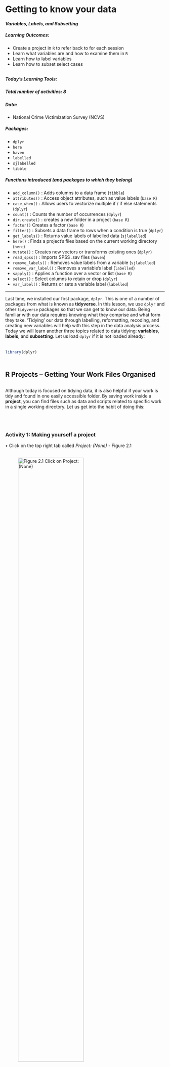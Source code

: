 
# Getting to know your data
#### *Variables, Labels, and Subsetting* {-}


##### **Learning Outcomes:** {-}
-	Create a project in `R` to refer back to for each session
-	Learn what variables are and how to examine them in `R`
-	Learn how to label variables 
-	Learn how to subset select cases 

<div style="margin-bottom:30px;">
</div>

##### **Today’s Learning Tools:** {-}
<div style="margin-bottom:15px;">
</div>
##### *Total number of activities*: 8 {-}
<div style="margin-bottom:15px;">
</div>
##### *Data:* {-}
-	National Crime Victimization Survey (NCVS)

<div style="margin-bottom:15px;">
</div>

##### *Packages:* {-}
-	`dplyr`
-	`here`
-	`haven`
-	`labelled`
-	`sjlabelled`
-	`tibble`

<div style="margin-bottom:15px;">
</div>

##### *Functions introduced (and packages to which they belong)* {-}
-	`add_column()` : Adds columns to a data frame (`tibble`)
-	`attributes()` : Access object attributes, such as value labels (`base R`)
-	`case_when()` : Allows users to vectorize multiple if / if else statements (`dplyr`)
-	`count()` : Counts the number of occurrences (`dplyr`)
-	`dir.create()` : creates a new folder in a project (`base R`)
-	`factor()` Creates a factor (`base R`)
-	`filter()` : Subsets a data frame to rows when a condition is true (`dplyr`)
-	`get_labels()` : Returns value labels of labelled data (`sjlabelled`)
-	`here()` : Finds a project’s files based on the current working directory (`here`)
-	`mutate()` : Creates new vectors or transforms existing ones (`dplyr`)
-	`read_spss()` : Imports SPSS .sav files (`haven`)
-	`remove_labels()` : Removes value labels from a variable (`sjlabelled`)
-	`remove_var_label()` : Removes a variable’s label (`labelled`)
-	`sapply()` : Applies a function over a vector or list (`base R`)
-	`select()` : Select columns to retain or drop (`dplyr`)
-	`var_label()` : Returns or sets a variable label (`labelled`)



---

Last time, we installed our first package, `dplyr`. This is one of a number of packages from what is known as **tidyverse**. In this lesson, we use `dplyr` and other `tidyverse` packages so that we can get to know our data. Being familiar with our data requires knowing what they comprise and what form they take. ‘Tidying’ our data through labelling, reformatting, recoding, and creating new variables will help with this step in the data analysis process. Today we will learn another three topics related to data tidying: **variables**, **labels**, and **subsetting**. Let us load `dplyr` if it is not loaded already:

<div style="margin-bottom:35px;">
</div>
```r

library(dplyr)

```

<div style="margin-bottom:50px;">
</div>

## R Projects – Getting Your Work Files Organised

<div style="margin-bottom:30px;">
</div>

Although today is focused on tidying data, it is also helpful if your work is tidy and found in one easily accessible folder. By saving work inside a **project**, you can find files such as data and scripts related to specific work in a single working directory. Let us get into the habit of doing this:

<div style="margin-bottom:70px;">
</div>

### Activity 1: Making yourself a project 

•	Click on the top right tab called *Project: (None)* - Figure 2.1 
<div style="margin-bottom:30px;">
</div>

![**Figure 2.1** Click on *Project: (None)*](Images/project.png){width=70%}

<div style="margin-bottom:30px;">
</div>

-	Click on *New Project*. A window with different options appears. Create your project in *New Directory* and then click *New Project*

<div style="margin-bottom:15px;">
</div>

-	Choose a name for your project (e.g., r_crim_course) and a location (working directory) where your project will be created

<div style="margin-bottom:15px;">
</div>

-	Now click on *Create Project* and your new project will be launched

<div style="margin-bottom:15px;">
</div>

Inside your project, you can organise it by having separate files, one for scripts, one for data, one for outputs, and another for visuals. You can make these with the function `dir.create()`:
 
 <div style="margin-bottom:35px;">
</div>
```r

# For example, to make a sub-folder called 'Datasets' in your project folder, type this into your console pane:
dir.create("Datasets")

```

<div style="margin-bottom:50px;">
</div>

For example, to create the online tutorial for this class, we have a project called `Modelling-Crime-Data-2021`. Figure 2.2 shows that this title appears in the top right hand corner and its contents appear in the *Files* tab in the *Files, Plots...* pane. 

<div style="margin-bottom:30px;">
</div>

![**Figure 2.2** An example of how a project appears](Images/project2.png){width= 70%}

<div style="margin-bottom:30px;">
</div>


If you noticed in your *Files, Plots…* pane, the files there tell you what folder you are automatically working in. This is known as your *working directory*, the default location that appears when you open `RStudio`. Wherever your `R project` is saved will be the working directory. 

In your group google sheets, type the name of your `R` project and in which location it  is in. Now decide whether this is a good location for your `R` project. For example, is the location name too long? (something like 'C:\Users\ xx\ Desktop \xx\xx\ Manchester\xx\xx\xx\xx\xx\xx' is too long and you might run into problems later.) Or are there files that are for your other course units in there too? If doubtful about the location of your project, move it somewhere else you think is more appropriate.

<div style="margin-bottom:50px;">
</div>

Whenever you want to locate certain files within your `Project`, use the `here` package:
<div style="margin-bottom:35px;">
</div>
```r

# First, you must install it if you have not done so:
install.packages("here")

```

```r

# Then bring it up with 'library()' because it may not come up automatically after installing it
library(here)

```
<div style="margin-bottom:50px;">
</div>

Doing so is better than typing out the exact location of your file, which can be tedious. The next section shows how to use the `here ()` function to import data from the National Crime Victimization Survey (NCVS).

You can read on why projects are useful here: [https://www.r-bloggers.com/2020/01/rstudio-projects-and-working-directories-a-beginners-guide/](https://www.r-bloggers.com/2020/01/rstudio-projects-and-working-directories-a-beginners-guide/)

---

## Importing Data

Here is another `tidyverse` package to install:

<div style="margin-bottom:35px;">
</div>
```r

install.packages("haven")

```

```r

library(haven)

```

<div style="margin-bottom:50px;">
</div>

`Haven` enables `R` to understand various data formats used by other statistical packages such as SPSS and STATA. We will need this package to open data in its diverse forms. When we were using Excel last semester, you could only open specific type of files. With R, we can open a wide range of data files, which opens up many possibilities of analysis for us! Let's give this a try now. 

<div style="margin-bottom:70px;">
</div>

### Activity 2: Importing and Viewing Data 

Go to Blackboard > Learning materials > and Week 2, where you will find the data set 'NCVS lone offender assaults 1992 to 2013. Download this, into your working directory. You can creat a subfolder for all data sets, to keep things neat and tidy. Here we've created a sub-folder called "Datasets". When importing data with the `here()` function, in the brackets you must specify where the file is found, and what it is called. 


For exmaple, in this case, we need to specify that it is in the sub folder "Datasets" and it is called "NCVS lone offender assaults 1992 to 2013.sav". So the code to find the file is `here("Datasets", "NCVS lone offender assaults 1992 to 2013.sav")`. 


So that part tells R where it can find the file we want to import. Now we must use the appropriate function to read in our data set. We can tell, since the extension is `.sav`  it is a file from spss, so the function we need is `read_spss()` from the haven package. 


If the file came from excel, which would have an extension `.xlsx`, we would use the function `read_xlsx()` from the readxl package. 


How do I know this? Well like I said last week, we will be teaching you a whole collection of functions, which you can record in your function cookbook. 

There are also external resources. For example, [this cheatsheet for importing data](https://evoldyn.gitlab.io/evomics-2018/ref-sheets/R_data-import.pdf). But for now, you can rely on us showing you the functions you need. 


So back to reading in our data, you will have saved the NCVS in a relevant file in your project, so now let us load this data using `read_spss()` from `haven`:

<div style="margin-bottom:35px;">
</div>
```r

# Importing our SPSS dataset and naming it ‘ncvs’ 
ncvs <- read_spss(here("Datasets", "NCVS lone offender assaults 1992 to 2013.sav"))

```
<div style="margin-bottom:50px;">
</div>

What you are saying to `R` is the following: 

>My data, *NCVS lone offender assaults 1992 to 2013*, is a .sav file. Therefore, it is an SPSS dataset and is located in the sub-folder called *Datasets* in my default working directory. `R`,  please extract it from *here*, understand it, and place it in an object called `ncvs`, so I can find it in `RStudio`. 

<div style="margin-bottom:15px;">
</div>

To view the new data frame, `ncvs`, type:
<div style="margin-bottom:35px;">
</div>
```r

View(ncvs)

```

<div style="margin-bottom:50px;">
</div>

A tab appears labelled 'ncvs'. In it, you can view all its contents. In your group google sheets, type how many 'entries' and 'columns' there are in our dataframe, `ncvs`.

<!-- # 1431 entries and 46 columns -->

---

## Today’s 3 (TOPICS)

<div style="margin-bottom:30px;">
</div>

We now have data to tidy in `R`, so onto our three main topics for this week: **variables**, **labels**, and **subsetting**.

<div style="margin-bottom:30px;">
</div>
---

### Variables

Variables can be persons, places, things, or ideas that we are interested in studying. For example, height and favourite football team. Different variable types refer to different levels of measurement: nominal, ordinal, and numeric (interval/ ratio). Variables appear as vectors and as columns of data frames. For those who took making sense of criminological data, this should be some familiar terminology!

In `R`, nominal and ordinal variables are encoded as a **factor** class because they are categorical characteristics, so take on a limited number of values; factors are like the integer vector introduced last week but each integer is a label. 

Likewise, interval and ratio variables are encoded as **numeric** class because they are continuous characteristics, so take on a wide range of values.

<div style="margin-bottom:70px;">
</div>

#### Activity 3: Identifying a variable's level of measurement (class)

How do you know what your variable is classed as? There are two ways of knowing using our `ncvs` data:

<div style="margin-bottom:35px;">
</div>
```r

# To see the class of all the variables (columns) in our data frame, ncvs, we use:
sapply(ncvs, class)

# To see the class of a specific variable, such as the variable ‘injured’, we use:
class(ncvs$injured)

# The $ symbol allows us to access specific variables in a data frame object

# The $ symbol must be accompanied by the name of the data frame!

```
<div style="margin-bottom:50px;">
</div>

Now, may you find out what is the class of the variable `weaponpresent`? In your googledoc, type out the answer and the code you used to get that answer.

<!-- # numeric and class(ncvs$weaponpresent) -->

---


<div style="margin-bottom:50px;">
</div>

You may have noticed that many of the variables in our data frame were classed as `haven_labelled`. What is this, you ask? When we use the `haven()` function to import data, `R` keeps the information associated with that file type -- the SPSS variable information and value labels that were in the dataset. In practice, therefore, you can find categorical data in `R` embedded in very different types of vectors (e.g., character, factor, or haven labelled) depending on decisions taken by whomever created the data frame.

<div style="margin-bottom:30px;">
</div>
---


#### **Formatting Classes and Value Labels** 

<div style="margin-bottom:30px;">
</div>

In some cases, you may want to make changes to how variables are classed. We can change our variable to specifically be classed as 'factor':

<div style="margin-bottom:35px;">
</div>
```r

# Name the newly created factor 'injured_r'
#Specify the order we want our variable labels
ncvs$injured_r <- factor(ncvs$injured, labels = c("Uninjured", "Injured"))
table(ncvs$injured_r)
attributes(ncvs$injured_r)


```

<div style="margin-bottom:50px;">
</div>

---

#### **Recoding and Creating New Variables** 

<div style="margin-bottom:30px;">
</div>

In some circumstances, we would like to recode variables. Recoding could entail collapsing multiple values of your variable into a single category or making some values of your variable become missing. In other circumstances, we may want to create a brand new variable that combines data from two others. First, time to install another package to learn the `add_column()` function: `tibble`. Now let us learn!

<div style="margin-bottom:70px;">
</div>

#### Activity 4: Creating a new variable from 1 existing variable: 3 examples

<div style="margin-bottom:35px;">
</div>
```r
# Load the 'tibble' package
library(tibble)

# 1. Create the new variable ‘injured_new’ from ‘injured’ 
ncvs$injured_new <-ncvs$injured 

# 2. Give value labels to the values of the previously created variable, 'injured_r'
ncvs$injured_r <- factor(ncvs$injured, labels = c("Uninjured", "Injured"), ordered = TRUE) 

attributes(ncvs$injured_r)

```
<div style="margin-bottom:50px;">
</div>

The first example uses the package `tibble` to make an additional variable. This new variable, `injured_new`, has the same exact information as the variable `injured`. 

In the second example, we changed our `injured_r` variable so that its values would have value labels.

In your group googledoc, type out the value for each value label of `injured_r`. If you are not sure how to figure this out, identify what the values were and run the `attributes` function on `injured_r` again. The order in which the value label appears from left to right will correspond to the order of values from lowest to highest.

Now we learn how to create a new variable that gives an ID number for each of our cases (rows):

<div style="margin-bottom:35px;">
</div>
```r

# 3. Create a new column (aka variable) that has a row ID 
add_column(ncvs, newid = 1:nrow(ncvs))

```

<div style="margin-bottom:70px;">
</div>

---



#### Activity 5: Creating a new variable from more than 1 existing variables

Now we want to create a new variable in our NCVS data that tells us about the severity of the victimization experienced by the respondent. That severity will be measured by two variables: (1) whether the offender had a weapon and (2) whether the victim sustained an injury during their victimization. These are not necessarily the best variables to use in measuring victimization severity; this example, however, should illustrate how you might combine variables to create a new one. 

Before we decide to do this, we need to know if we can do so by first understanding those variables of interest. By using the function `count ()`, we get a good sense of the values and the number of respondents in each of those values for both variables.

<div style="margin-bottom:35px;">
</div>
```r

# Is the appropriate package, 'dplyr', loaded? 
# You can check what package each function we learn today belongs to by referring to the top of each online lesson, under 'Functions Introduced'

# Using count ( ) for ‘injured’ and ‘weaponpresent’
count(ncvs, injured)
count(ncvs, weaponpresent)

```

<div style="margin-bottom:50px;">
</div>

This function tells us that `injured`, a nominal-level variable, is stored as an integer, where the 0 value means the victim was uninjured and the 1 value means they were injured. Often in data, '0' represents the absence of the feature being measured and '1' means the presence of such feature. Also, the `weaponpresent` variable is also a nominal variable stored as an integer. Here, more victims report that the offender did not use a weapon during the offence (n= 950) as opposed to using one (n= 406). In addition, there are a number of missing values for this question (n= 75).

There is a particular function from the `dplyr` package that is very handy for creating a new variable from more than 1 variable. It is called `mutate`. The `mutate()` function will create a new column that comprises the sum of both of these variables,  keeping the old variables too.

<div style="margin-bottom:35px;">
</div>
```r

# Create the new variable with mutate 
ncvs <- mutate(ncvs, severity = injured + weaponpresent)

# Now let’s check the new variable ‘severity’ against the old ones
ncvs %>% select(injured, weaponpresent, severity) %>% sample_n(10)

```

<div style="margin-bottom:50px;">
</div>

Notice that `%>%` . This is known as the **pipe operator**, which is a nifty shortcut in `R` coding. It means that we only need to specify the data frame object once at the beginning as opposed to typing out the name of the data frame repeatedly. In all subsequent functions, notice that the object is ‘piped’ through.

The `severity` variable is ordinal-level, where 0 is the least severe (neither a weapon was used nor the victim injured), 1 is more severe (either the offender wielded a weapon or the victim reported being injured), and 2 is the most severe (the respondent reported being injured and the offender had a weapon). You can then add value labels to reflect this understanding. Try it out and type the code you used to add those value labels to `severity` in your group googledoc:

```r

# Clueless as to how to add value labels? Refer to Activity 4
# Here is some help to add value labels to the 'severity' variable:

# ncvs$severity <- (ncvs$severity, labels = ??? )

```
<div style="margin-bottom:70px;">
</div>

<!-- # ncvs$severity<- factor(ncvs$severity, labels = c("nothing", "victim or weapon", "both"), ordered = TRUE) -->

The above example was simple, but often, we will want to make more complex combinations of variables. This is known as **recoding**. For example, we want to turn the variable in the NCVS dataset, called `relationship`, into a dichotomous variable called `notstranger` whereby the offender was a stranger (0) or was known to the victim (1). 

Before doing this, we again use the `count ()` function to understand the variable of interest, `relationship`, and it has four categories. We then use `mutate ()` and `case_when ()`. Think of `case_when()` like an ‘if’ logical statement. It allows us to make changes to a variable that are conditional on some requirement. Note below that this turns our new categories into character values.

<div style="margin-bottom:35px;">
</div>
```r

# Making the ‘notstrange’ variable by collapsing the values of the variable ‘relationship’ into only two values
ncvs <- ncvs %>% mutate(notstranger = case_when(relationship %in% 0 ~ "Stranger", relationship %in% 1:3 ~ "Not a stranger"))

# We could also run the following code to make the character values numeric rather than string (e.g., stranger vs not a stranger) 
ncvs <- ncvs %>% mutate(notstranger = case_when(relationship == 0 ~ 0, relationship <= 3 ~ 1))

```
<div style="margin-bottom:50px;">
</div>

---


### Labels

<div style="margin-bottom:30px;">
</div>

Variables sometimes come with labels – these are very brief descriptions of the variable itself and what its values are. We are familiar with these because of our previous activities. Value labels are very useful when we have a nominal or ordinal level variable in our dataset that has been assigned numeric values. To have a look at what are your variable and value labels, use the function `attributes()`:

<div style="margin-bottom:35px;">
</div>
```r

attributes(ncvs$injured)
# You can also use var_label() and get_labels() too, but attributes() shows both types of labels

```

<div style="margin-bottom:50px;">
</div>

The output in the console show that uninjured is labelled '0' and injured is labelled '1'. Maybe, though, you do not like the labels that are attached to the variable values. Perhaps they do not make sense or they do not help you to understand better what this variable measures. If so, we can remove and change the labels. 

<div style="margin-bottom:70px;">
</div>

---


#### Activity 6: Removing labels 

Let us return to the `injured` variable from the `ncvs` dataframe. We, again, are going to make a duplicate variable of `injured` to learn how to remove and add labels. We do this because it is good practice to leave your original variables alone in case you need to go back to them. 

<div style="margin-bottom:35px;">
</div>
```r

# Make a new variable that is a duplicate of the original one, but naming it ‘injured_no_labels’
ncvs$injured_no_labels <- ncvs$injured

attributes(ncvs$injured_no_labels)

```
<div style="margin-bottom:50px;">
</div>

To remove labels, we will need to load two new packages: `labelled` and `sjlabelled`. Can you do that?

<div style="margin-bottom:35px;">
</div>
```r

library(labelled)
library(sjlabelled)

```
<div style="margin-bottom:50px;">
</div>

After loading the two new packages, we remove variable and value labels:

<div style="margin-bottom:35px;">
</div>
```r

# Remove variable labels 
ncvs$injured_no_labels <- remove_var_label(ncvs$injured_no_labels) 

# Check that they were removed 
var_label(ncvs$injured_no_labels)

# Remove value labels 
ncvs$injured_no_labels <- remove_labels(ncvs$injured_no_labels, labels = c(1:2))  

# Check that they were removed 
get_labels(ncvs$injured_no_labels)

```

<div style="margin-bottom:50px;">
</div>

Now to add a label:
<div style="margin-bottom:35px;">
</div>
```r

# Add variable label 
var_label(ncvs$injured_no_labels) <- "Whether Victim Sustained Injured" 

# Check that they were added 
var_label(ncvs$injured_no_labels)

# Add variable label 
ncvs$injured_no_labels <-add_labels(ncvs$injured_no_labels, labels = c(`uninjured` = 0, `injured` = 1)) 

# Check that they were added 
get_labels(ncvs$injured_no_labels)

```
<div style="margin-bottom:50px;">
</div>

Nothing to add in the googledoc this time, so onto the next activity.

<div style="margin-bottom:70px;">
</div>

---


#### Activity 7: Subsetting

Through `tidyverse` functions, we can subset our data frames or vectors based on some criteria. Using the function `select()`, we can subset variables by number or name:

<div style="margin-bottom:35px;">
</div>
```r

# Using select () to subset by two variables
ncvs_Df <- ncvs %>% select(1:2) 

```
<div style="margin-bottom:50px;">
</div>

Using the function `slice()`, we can subset rows by number, and combine it with `select()`. For example:

<div style="margin-bottom:35px;">
</div>
```r

# Get the first two rows 
firstTwoRowsOfncvs <- ncvs %>% slice(1:2) 

# Combine with above function to get the first two variables, and first two rows 
firstTwoRowsCols <- ncvs %>% select(1:2) %>% slice(1:2)

```

<div style="margin-bottom:50px;">
</div>

Use the `filter()` function to subset observations (i.e., rows) based on conditions. For example, we only want those for which the `injured` variable was equal to 1, so we run:

<div style="margin-bottom:35px;">
</div>
```r

only_injured <- ncvs %>% filter(injured == 1)
```


These filters can be combined using conditions ‘&’ and ‘|’ to produce data similar to the one from the variable 'notstranger' except we call this subset of the dataframe 'knew_of_and_injured':


```r
knew_of_and_injured <- ncvs %>% 
filter(relationship > 0 & injured == 1)

```

<div style="margin-bottom:50px;">
</div>

Say if we wanted the first five rows of `knew_of_and_injured`. How would we do that? In your group googledoc, type out the code you think will help you create a (sub-)subset `knew_of_and_injured` of its first five rows. Call this new subset 'injuredfiveknew'.


---

<div style="margin-bottom:70px;">
</div>

#### Activity 8: Subsetting, the Sequel

We now have a subset called `injuredfiveknew`. Say we only want to keep the variables `V3014` (age) and `V3018` (sex). How would you make an object that only contains these two variables from `injuredfiveknew`?
Recall that you would need to use the function `select()`to select variables. But in this example, instead of inserting ':' like in the previous code, you would need to insert a ','. Understanding what ':' means and viewing the order of the variables in `injuredfiveknew` will give you insight into why.

In your group googledoc sheet, write out the code that you would use to do so. Name this new object that contains the two variables `five_ageandincome`

<!-- five_ageandincome <- injuredfiveknew %>% select(4,6)-->


---

<div style="margin-bottom:50px;">
</div>

## SUMMARY

<div style="margin-bottom:30px;">
</div>

Today you were further introduced to **tidyverse** packages that helped you to tidy your data. First, we learned to put our work into a **project** and then how to import data using a package called `haven`. Whenever we specify a data frame, we learned a nifty short-cut: the **pipe operator** - `%>%` - which allows us to specify the data frame only once when we code. 

Our three main topics today had to do with helping us tidy. One were the variables themselves where we learned about the **factor** and **numeric** classes, and how to make and **recode** new variables. Two, we learned how to remove and add variable and value labels so that we can understand what our variables are measuring.  Three, we then learned to subset our data, whereby we make new dataframes that include only the columns – variables – or rows – cases – we want. We tidied our data using the TIDYVERSE WAY! 

<div style="margin-bottom:50px;">
</div>

And of course: don't forget to do your homework!

<div style="margin-bottom:500px;">
</div>

